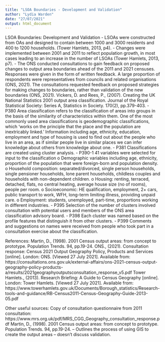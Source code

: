 ```yaml
---
title: "LSOA Boundaries - Development and Validation"
author: "Lydia Warden"
date: "27/07/2021"
output: html_document
---
```

LSOA Boundaries: Development and Validation
-	LSOAs were constructed from OAs and designed to contain between 1000 and 3000 residents and 400 to 1200 households. (Tower Hamlets, 2013, p4).
-	Changes were implemented between 2001 and 2011 to reflect population growth, in most cases leading to an increase in the number of LSOAs (Tower Hamlets, 2013, p7).
-	The ONS conducted consultations to gain feedback on proposed changes to output area boundaries ahead of the 2011 and 2021 censuses. Responses were given in the form of written feedback. A large proportion of respondents were representatives from councils and related organisations (ONS, 2021). The consultations requested feedback on proposed strategies for making changes to boundaries, rather than validation of the new boundaries (ONS, 2021).
Vickers, D. and Rees, P., (2007). Creating the UK National Statistics 2001 output area classification. Journal of the Royal Statistical Society: Series A, Statistics in Society. 170(2), pp.379-403.
-	P380 Area classification refers to the classification of areas into groups in the basis of the similarity of characteristics within them. One of the most commonly used area classifications is geodemographic classifications, which ‘works on the principle that the place and the population are inextricably linked.’ Information including age, ethnicity, education, employment and type of housing is used to find out about the people who live in an area, as if similar people live in similar places we can infer knowledge about others from knowledge about one.
-	P381 Classifications are created using cluster analysis.
-	P390-1 41 variables were selected for input to the classification
o	Demographic variables including age, ethnicity, proportion of the population that were foreign-born and population density.
o	Household composition: separated/divorced, single person households, single pensioner households, lone parent households, childless couples and households with non-dependent children.
o	Housing: renting, terraced, detached, flats, no central heating, average house size (no of rooms), people per room.
o	Socioeconomic: HE qualification, employment, 2+ cars, public transport to work, WFH, long-term limiting illness, providing unpaid care.
o	Employment: students, unemployed, part-time, proportions working in different industries.
-	P395 Selection of the number of clusters involved consultation with potential users and members of the ONS area classification advisory board.
-	P398 Each cluster was named based on the profile features that distinguish it from other clusters.
-	P399 Comments and suggestions on names were received from people who took part in a consultation exercise about the classification.


References:
Martin, D., (1998). 2001 Census output areas: from concept to prototype. Population Trends. 94, pp.19-24.
ONS., (2021). Consultation response: Census 2021 Output Geography Policy, Products and Services [online]. London: ONS. [Viewed 27 July 2021]. Available from: https://consultations.ons.gov.uk/external-affairs/ons-2021-census-output-geography-policy-products-a/results/2021geographyoutputsconsultation_response_v5.pdf
Tower Hamlets., (2013). Research Briefing: A Guide to Census Geography [online]. London: Tower Hamlets. [Viewed 27 July 2021]. Available from: https://www.towerhamlets.gov.uk/Documents/Borough_statistics/Research-tools-and-guidance/RB-Census2011-Census-Geography-Guide-2013-05.pdf

Other useful sources:
Copy of consultation questionnaire from 2011 consultation: https://www.mrs.org.uk/pdf/MRS_CGG_Geography_consultation_response.pdf
Martin, D., (1998). 2001 Census output areas: from concept to prototype. Population Trends. 94, pp.19-24. – Outlines the process of using GIS to create the output areas – doesn’t discuss validation.
